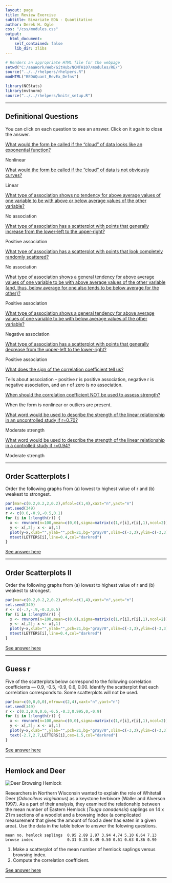 ```yaml
---
layout: page
title: Review Exercise
subtitle: Bivariate EDA - Quantitative
author: Derek H. Ogle
css: "/css/modules.css"
output:
  html_document:
    self_contained: false
    lib_dir: zlibs
---
```


```r
# Renders an appropriate HTML file for the webpage
setwd("C:/aaaWork/Web/GitHub/NCMTH107/modules/RE/")
source("../../rhelpers/rhelpers.R")
modHTML("BEDAQuant_RevEx_Defns")
```

```r
library(NCStats)
library(mvtnorm)
source("../../rhelpers/knitr_setup.R")
```

----

## Definitional Questions

You can click on each question to see an answer. Click on it again to close the answer.

<div class="panel-group">

<div class="panel panel-default">
<div class="panel-heading">
<div class="panel-title">
<a data-toggle="collapse" href="#Form1">What would the form be called if the "cloud" of data looks like an exponential function?</a>
</div>
</div>
<div id="Form1" class="panel-collapse collapse">
<div class="panel-body">Nonlinear</div>
</div>
</div>

<div class="panel panel-default">
<div class="panel-heading">
<div class="panel-title">
<a data-toggle="collapse" href="#Form2">What would the form be called if the "cloud" of data is not obviously curves?</a>
</div>
</div>
<div id="Form2" class="panel-collapse collapse">
<div class="panel-body">Linear</div>
</div>
</div>

<div class="panel panel-default">
<div class="panel-heading">
<div class="panel-title">
<a data-toggle="collapse" href="#Assoc1">What type of association shows no tendency for above average values of one variable to be with above or  below average values of the other variable?</a>
</div>
</div>
<div id="Assoc1" class="panel-collapse collapse">
<div class="panel-body">No association</div>
</div>
</div>

<div class="panel panel-default">
<div class="panel-heading">
<div class="panel-title">
<a data-toggle="collapse" href="#Assoc2">What type of association has a scatterplot with points that generally increase from the lower-left to the upper-right?</a>
</div>
</div>
<div id="Assoc2" class="panel-collapse collapse">
<div class="panel-body">Positive association</div>
</div>
</div>

<div class="panel panel-default">
<div class="panel-heading">
<div class="panel-title">
<a data-toggle="collapse" href="#Assoc3">What type of association has a scatterplot with points that look completely randomly scattered?</a>
</div>
</div>
<div id="Assoc3" class="panel-collapse collapse">
<div class="panel-body">No association</div>
</div>
</div>

<div class="panel panel-default">
<div class="panel-heading">
<div class="panel-title">
<a data-toggle="collapse" href="#Assoc4">What type of association shows a general tendency for above average values of one variable to be with above average values of the other variable (and, thus, below average for one also tends to be below average for the other)?</a>
</div>
</div>
<div id="Assoc4" class="panel-collapse collapse">
<div class="panel-body">Positive association</div>
</div>
</div>

<div class="panel panel-default">
<div class="panel-heading">
<div class="panel-title">
<a data-toggle="collapse" href="#Assoc5">What type of association shows a general tendency for above average values of one variable to be with below average values of the other variable?</a>
</div>
</div>
<div id="Assoc5" class="panel-collapse collapse">
<div class="panel-body">Negative association</div>
</div>
</div>

<div class="panel panel-default">
<div class="panel-heading">
<div class="panel-title">
<a data-toggle="collapse" href="#Assoc6">What type of association has a scatterplot with points that generally decrease from the upper-left to the lower-right?</a>
</div>
</div>
<div id="Assoc6" class="panel-collapse collapse">
<div class="panel-body">Positive association</div>
</div>
</div>

<div class="panel panel-default">
<div class="panel-heading">
<div class="panel-title">
<a data-toggle="collapse" href="#Corr1">What does the sign of the correlation coefficient tell us?</a>
</div>
</div>
<div id="Corr1" class="panel-collapse collapse">
<div class="panel-body">Tells about association -- positive r is positive association, negative r is negative association, and an r of zero is no association.</div>
</div>
</div>

<div class="panel panel-default">
<div class="panel-heading">
<div class="panel-title">
<a data-toggle="collapse" href="#Corr2">When should the correlation coefficient NOT be used to assess strength?</a>
</div>
</div>
<div id="Corr2" class="panel-collapse collapse">
<div class="panel-body">When the form is nonlinear or outliers are present.</div>
</div>
</div>

<div class="panel panel-default">
<div class="panel-heading">
<div class="panel-title">
<a data-toggle="collapse" href="#Corr3">What word would be used to describe the strength of the linear relationship in an uncontrolled study if r=0.70?</a>
</div>
</div>
<div id="Corr3" class="panel-collapse collapse">
<div class="panel-body">Moderate strength</div>
</div>
</div>
  
<div class="panel panel-default">
<div class="panel-heading">
<div class="panel-title">
<a data-toggle="collapse" href="#Corr4">What word would be used to describe the strength of the linear relationship in a controlled study if r=0.94?</a>
</div>
</div>
<div id="Corr4" class="panel-collapse collapse">
<div class="panel-body">Moderate strength</div>
</div>
</div>

</div>

----

## Order Scatterplots I

Order the following graphs from (a) lowest to highest value of r and (b) weakest to strongest.

```r
par(mar=c(0.2,0.2,2,0.2),mfcol=c(1,4),xaxt="n",yaxt="n")
set.seed(349)
r <- c(0.6,-0.9,-0.5,0.1)
for (i in 1:length(r)) {
  x <- rmvnorm(n=100,mean=c(0,0),sigma=matrix(c(1,r[i],r[i],1),ncol=2))
  y <- x[,2]; x <- x[,1]
  plot(y~x,xlab="",ylab="",pch=21,bg="gray70",xlim=c(-3,3),ylim=c(-3,3))
  mtext(LETTERS[i],line=0.4,col="darkred")
}
```

[See answer here](zRevExAns/BEDAQuant.html#order-scatterplots-i)

----

## Order Scatterplots II

Order the following graphs from (a) lowest to highest value of r and (b) weakest to strongest.

```r
par(mar=c(0.2,0.2,2,0.2),mfcol=c(1,4),xaxt="n",yaxt="n")
set.seed(349)
r <- c(-.7,-.9,-0.3,0.5)
for (i in 1:length(r)) {
  x <- rmvnorm(n=100,mean=c(0,0),sigma=matrix(c(1,r[i],r[i],1),ncol=2))
  y <- x[,2]; x <- x[,1]
  plot(y~x,xlab="",ylab="",pch=21,bg="gray70",xlim=c(-3,3),ylim=c(-3,3))
  mtext(LETTERS[i],line=0.4,col="darkred")
}
```

[See answer here](zRevExAns/BEDAQuant.html#order-scatterplots-ii)

----

## Guess r

Five of the scatterplots below correspond to the following correlation coefficients --- 0.9, -0.5, -0.9, 0.6, 0.00. Identify the scatterplot that each correlation corresponds to. Some scatterplots will not be used.

```r
par(mar=c(0,0,0,0),mfrow=c(2,4),xaxt="n",yaxt="n")
set.seed(349)
r <- c(0.3,0.9,0.6,-0.5,-0.3,0.995,0,-0.9)
for (i in 1:length(r)) {
  x <- rmvnorm(n=100,mean=c(0,0),sigma=matrix(c(1,r[i],r[i],1),ncol=2))
  y <- x[,2]; x <- x[,1]
  plot(y~x,xlab="",ylab="",pch=21,bg="gray70",xlim=c(-3,3),ylim=c(-3,3))
  text(-2.7,2.7,LETTERS[i],cex=1.5,col="darkred")
}
```

[See answer here](zRevExAns/BEDAQuant.html#guess-r)

----

## Hemlock and Deer
<img src="zimgs/DeerHemlock.jpg" alt="Deer Browsing Hemlock" class="img-right">

Researchers in Northern Wisconsin wanted to explain the role of Whitetail Deer (*Odocoileus virginianus*) as a keystone herbivore (Waller and Alverson 1997). As a part of their analysis, they examined the relationship between the mean number of Eastern Hemlock (*Tsuga canadensis*) saplings on 14 x 21 m sections of a woodlot and a browsing index (a complicated measurement that gives the amount of food a deer has eaten in a given area). Use the data in the table below to answer the folowing questions.

```
mean no. hemlock saplings  0.95 2.89 2.97 3.94 4.74 5.10 6.64 7.13
browse index               0.31 0.35 0.49 0.50 0.61 0.63 0.86 0.90
```

1. Make a scatterplot of the mean number of hemlock saplings versus browsing index.
1. Compute the correlation coefficient.

[See answer here](zRevExAns/BEDAQuant.html#hemlock-and-deer)

----
